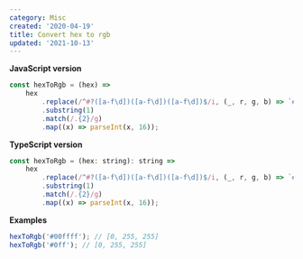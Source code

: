 ```yaml
---
category: Misc
created: '2020-04-19'
title: Convert hex to rgb
updated: '2021-10-13'
---
```


**JavaScript version**

```js
const hexToRgb = (hex) =>
    hex
        .replace(/^#?([a-f\d])([a-f\d])([a-f\d])$/i, (_, r, g, b) => `#${r}${r}${g}${g}${b}${b}`)
        .substring(1)
        .match(/.{2}/g)
        .map((x) => parseInt(x, 16));
```

**TypeScript version**

```js
const hexToRgb = (hex: string): string =>
    hex
        .replace(/^#?([a-f\d])([a-f\d])([a-f\d])$/i, (_, r, g, b) => `#${r}${r}${g}${g}${b}${b}`)
        .substring(1)
        .match(/.{2}/g)
        .map((x) => parseInt(x, 16));
```

**Examples**

```js
hexToRgb('#00ffff'); // [0, 255, 255]
hexToRgb('#0ff'); // [0, 255, 255]
```
